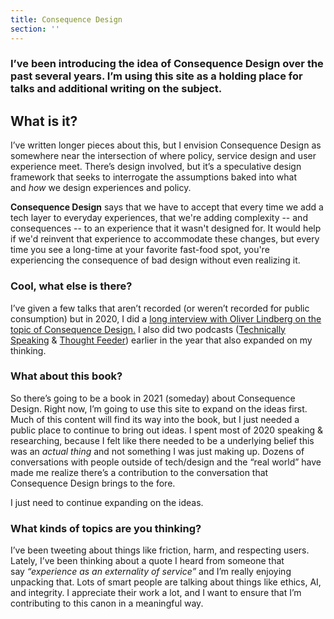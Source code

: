 ```yaml
---
title: Consequence Design
section: ''
---
```


### I’ve been introducing the idea of Consequence Design over the past several years. I’m using this site as a holding place for talks and additional writing on the subject.

## What is it?

I’ve written longer pieces about this, but I envision Consequence Design as somewhere near the intersection of where policy, service design and user experience meet. There’s design involved, but it’s a speculative design framework that seeks to interrogate the assumptions baked into what and *how* we design experiences and policy.

**Consequence Design** says that we have to accept that every time we add a tech layer to everyday experiences, that we're adding complexity -- and consequences -- to an experience that it wasn't designed for. It would help if we'd reinvent that experience to accommodate these changes, but every time you see a long-time at your favorite fast-food spot, you're experiencing the consequence of bad design without even realizing it.&#x20;

### Cool, what else is there?

I’ve given a few talks that aren’t recorded (or weren’t recorded for public consumption) but in 2020, I did a [long interview with Oliver Lindberg on the topic of Consequence Design.](https://www.editorx.com/shaping-design/article/ron-bronson-interview-consequence-design) I also did two podcasts ([Technically Speaking](https://www.youtube.com/watch?v=L9hbuPpEFb4) & [Thought Feeder](https://thoughtfeederpod.com/podcast/service-design-and-consequences/)) earlier in the year that also expanded on my thinking.

### What about this book?

So there’s going to be a book in 2021 (someday) about Consequence Design. Right now, I’m going to use this site to expand on the ideas first. Much of this content will find its way into the book, but I just needed a public place to continue to bring out ideas. I spent most of 2020 speaking & researching, because I felt like there needed to be a underlying belief this was an *actual thing* and not something I was just making up. Dozens of conversations with people outside of tech/design and the “real world” have made me realize there’s a contribution to the conversation that Consequence Design brings to the fore.

I just need to continue expanding on the ideas.

### What kinds of topics are you thinking?

I’ve been tweeting about things like friction, harm, and respecting users. Lately, I’ve been thinking about a quote I heard from someone that say *“experience as an externality of service”* and I’m really enjoying unpacking that. Lots of smart people are talking about things like ethics, AI, and integrity. I appreciate their work a lot, and I want to ensure that I’m contributing to this canon in a meaningful way.
